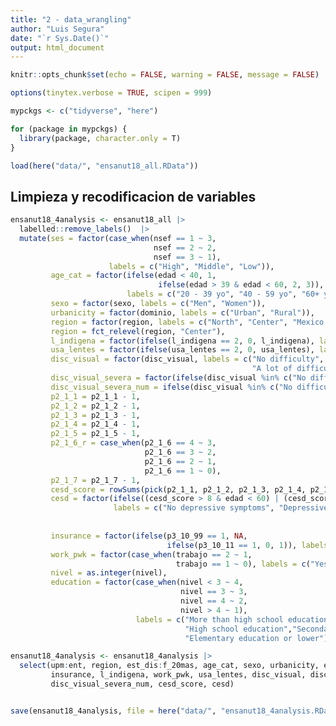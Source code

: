 ```yaml
---
title: "2 - data_wrangling"
author: "Luis Segura"
date: "`r Sys.Date()`"
output: html_document
---
```


```r
knitr::opts_chunk$set(echo = FALSE, warning = FALSE, message = FALSE)

options(tinytex.verbose = TRUE, scipen = 999)

mypckgs <- c("tidyverse", "here")

for (package in mypckgs) {
  library(package, character.only = T)
}

load(here("data/", "ensanut18_all.RData"))
```

## Limpieza y recodificacion de variables

```r
ensanut18_4analysis <- ensanut18_all |>
  labelled::remove_labels()  |>
  mutate(ses = factor(case_when(nsef == 1 ~ 3, 
                                nsef == 2 ~ 2, 
                                nsef == 3 ~ 1), 
                      labels = c("High", "Middle", "Low")), 
         age_cat = factor(ifelse(edad < 40, 1, 
                                 ifelse(edad > 39 & edad < 60, 2, 3)), 
                          labels = c("20 - 39 yo", "40 - 59 yo", "60+ yo")), 
         sexo = factor(sexo, labels = c("Men", "Women")), 
         urbanicity = factor(dominio, labels = c("Urban", "Rural")),  
         region = factor(region, labels = c("North", "Center", "Mexico City", "South")),
         region = fct_relevel(region, "Center"),
         l_indigena = factor(ifelse(l_indigena == 2, 0, l_indigena), labels = c("No", "Yes")), 
         usa_lentes = factor(ifelse(usa_lentes == 2, 0, usa_lentes), labels = c("No", "Yes")),
         disc_visual = factor(disc_visual, labels = c("No difficulty", "Some difficulty", 
                                                      "A lot of difficulty", "Cannot see at all")),
         disc_visual_severa = factor(ifelse(disc_visual %in% c("No difficulty", "Some difficulty"), 0, 1), labels = c("No", "Yes")),
         disc_visual_severa_num = ifelse(disc_visual %in% c("No difficulty", "Some difficulty"), 0, 1),
         p2_1_1 = p2_1_1 - 1, 
         p2_1_2 = p2_1_2 - 1, 
         p2_1_3 = p2_1_3 - 1, 
         p2_1_4 = p2_1_4 - 1, 
         p2_1_5 = p2_1_5 - 1, 
         p2_1_6_r = case_when(p2_1_6 == 4 ~ 3, 
                              p2_1_6 == 3 ~ 2, 
                              p2_1_6 == 2 ~ 1, 
                              p2_1_6 == 1 ~ 0), 
         p2_1_7 = p2_1_7 - 1, 
         cesd_score = rowSums(pick(p2_1_1, p2_1_2, p2_1_3, p2_1_4, p2_1_5, p2_1_6_r, p2_1_7)), 
         cesd = factor(ifelse((cesd_score > 8 & edad < 60) | (cesd_score > 4 & edad > 59), 1, 0), 
                       labels = c("No depressive symptoms", "Depressive symptoms")),
          
          
         insurance = factor(ifelse(p3_10_99 == 1, NA, 
                                   ifelse(p3_10_11 == 1, 0, 1)), labels = c("No insurance", "Insurance")), 
         work_pwk = factor(case_when(trabajo == 2 ~ 1, 
                                     trabajo == 1 ~ 0), labels = c("Yes", "No")),
         nivel = as.integer(nivel),
         education = factor(case_when(nivel < 3 ~ 4, 
                                      nivel == 3 ~ 3, 
                                      nivel == 4 ~ 2, 
                                      nivel > 4 ~ 1), 
                            labels = c("More than high school education", 
                                       "High school education","Secondary school", 
                                       "Elementary education or lower"))) 

ensanut18_4analysis <- ensanut18_4analysis |>
  select(upm:ent, region, est_dis:f_20mas, age_cat, sexo, urbanicity, education, ses,
         insurance, l_indigena, work_pwk, usa_lentes, disc_visual, disc_visual_severa, 
         disc_visual_severa_num, cesd_score, cesd)


save(ensanut18_4analysis, file = here("data/", "ensanut18_4analysis.RData"))


```